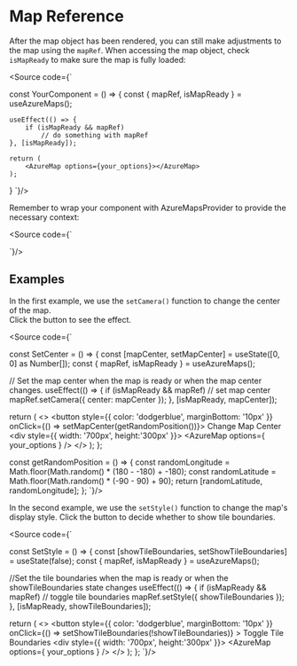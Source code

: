 
<Meta title="Basic Usage/Map Reference"/>

# Map Reference
After the map object has been rendered, you can still make adjustments to the map using the `mapRef`.
When accessing the map object, check `isMapReady` to make sure the map is fully loaded: <br/>

<Source code={`

const YourComponent = () => {
    const { mapRef, isMapReady } = useAzureMaps();

    useEffect(() => {
        if (isMapReady && mapRef)
            // do something with mapRef
    }, [isMapReady]);

    return (
        <AzureMap options={your_options}></AzureMap>
    );
}
`}/>

Remember to wrap your component with AzureMapsProvider to provide the necessary context:

<Source code={`

<AzureMapsProvider>
    <YourComponent/>
</AzureMapsProvider>
`}/>

## Examples
In the first example, we use the `setCamera()` function to change the center of the map. <br/>
Click the button to see the effect.

<AzureMapsProvider>
    <SetCenter/>
</AzureMapsProvider>

<Source code={`

const SetCenter = () => {
  const [mapCenter, setMapCenter] = useState([0, 0] as Number[]);
  const { mapRef, isMapReady } = useAzureMaps();

  // Set the map center when the map is ready or when the map center changes.
  useEffect(() => {
    if (isMapReady && mapRef)
      // set map center
      mapRef.setCamera({ center: mapCenter });
  }, [isMapReady, mapCenter]);

  return (
    <>
      <button 
        style={{ color: 'dodgerblue', marginBottom: '10px' }} 
        onClick={() => setMapCenter(getRandomPosition())}>
        Change Map Center
      </button>
      <div style={{ width: '700px', height:'300px' }}>
        <AzureMap options={ your_options } />
      </div>
    </>
  );
};

const getRandomPosition = () => {
  const randomLongitude = Math.floor(Math.random() * (180 - -180) + -180);
  const randomLatitude = Math.floor(Math.random() * (-90 - 90) + 90);
  return [randomLatitude, randomLongitude];
};
`}/>

In the second example, we use the `setStyle()` function to change the map's display style. 
Click the button to decide whether to show tile boundaries.

<AzureMapsProvider>
    <SetStyle/>
</AzureMapsProvider>

<Source code={`

const SetStyle = () => {
  const [showTileBoundaries, setShowTileBoundaries] = useState(false);
  const { mapRef, isMapReady } = useAzureMaps();

  //Set the tile boundaries when the map is ready or when the showTileBoundaries state changes
  useEffect(() => {
    if (isMapReady && mapRef)
      // toggle tile boundaries
      mapRef.setStyle({ showTileBoundaries });
  }, [isMapReady, showTileBoundaries]);

  return (
    <>
      <button
        style={{ color: 'dodgerblue', marginBottom: '10px' }}
        onClick={() => setShowTileBoundaries(!showTileBoundaries)}
      >
        Toggle Tile Boundaries
      </button>
      <div style={{ width: '700px', height:'300px' }}>
        <AzureMap options={ your_options } />
      </div>
    </>
  );
};
`}/>
